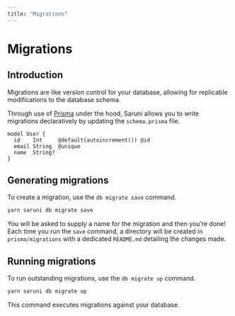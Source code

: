 ```yaml
---
title: "Migrations"
---
```


# Migrations

## Introduction

Migrations are like version control for your database, allowing for replicable modifications to the database schema.

Through use of [Prisma](https://www.prisma.io/docs/reference/tools-and-interfaces/prisma-migrate) under the hood, Saruni allows you to write migrations declaratively by updating the `schema.prisma` file.

```packages/api/prisma/schema.prisma
model User {
  id    Int     @default(autoincrement()) @id
  email String  @unique
  name  String?
}
```

## Generating migrations

To create a migration, use the `db migrate save` command.

```bash
yarn saruni db migrate save
```

You will be asked to supply a name for the migration and then you’re done! Each time you run the `save` command, a directory will be created in `prisma/migrations` with a dedicated `README.md` detailing the changes made.

## Running migrations

To run outstanding migrations, use the `db migrate up` command.

```bash
yarn saruni db migrate up
```

This command executes migrations against your database.
